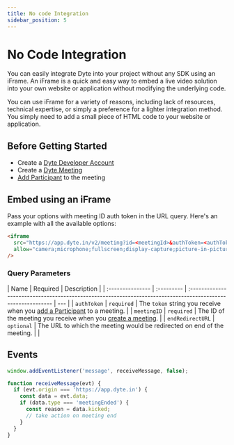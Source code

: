 ```yaml
---
title: No code Integration
sidebar_position: 5
---
```


# No Code Integration

You can easily integrate Dyte into your project without any SDK using an iFrame. An iFrame is a quick and easy way to embed a live video solution into your own website or application without modifying the underlying code.

You can use iFrame for a variety of reasons, including lack of resources, technical expertise, or simply a preference for a lighter integration method.
You simply need to add a small piece of HTML code to your website or application.

## Before Getting Started

- Create a [Dyte Developer Account](https://dev.dyte.io/)
- Create a
  [Dyte Meeting](/api/?v=v2#/operations/create_meeting)
- [Add Participant](/api/?v=v2#/operations/add_participant)
  to the meeting

## Embed using an iFrame

Pass your options with meeting ID auth token in the URL query. Here's an example with all the available options:

```html
<iframe
  src="https://app.dyte.in/v2/meeting?id=<meetingId>&authToken=<authToken>&showSetupScreen=true&disableVideoBackground=true&orgId=<orgId>"
  allow="camera;microphone;fullscreen;display-capture;picture-in-picture;clipboard-write;"
/>
```

### Query Parameters

| Name             | Required   | Description                                                                                                  |
| :--------------- | :--------- | :----------------------------------------------------------------------------------------------------------- | --- |
| `authToken`      | `required` | The `token` string you receive when you [add a Participant](/api/#/operations/add_participant) to a meeting. |
| `meetingID`      | `required` | The ID of the meeting you receive when you [create a meeting](/api/?v=v2#/operations/create_meeting).        |
| `endRedirectURL` | `optional` | The URL to which the meeting would be redirected on end of the meeting.                                      |     |

## Events

```js
window.addEventListener('message', receiveMessage, false);

function receiveMessage(evt) {
  if (evt.origin === 'https://app.dyte.in') {
    const data = evt.data;
    if (data.type === 'meetingEnded') {
      const reason = data.kicked;
      // take action on meeting end
    }
  }
}
```

<head>
  <title>No code Integration Guide</title>
  <meta
    name="description"
    content="Learn how to embed Dyte's features into your application. Follow our guide for seamless integration and embedding of Dyte capabilities."
  />
</head>
